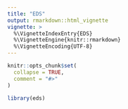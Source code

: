 ```yaml
---
title: "EDS"
output: rmarkdown::html_vignette
vignette: >
  %\VignetteIndexEntry{EDS}
  %\VignetteEngine{knitr::rmarkdown}
  %\VignetteEncoding{UTF-8}
---
```


```r
knitr::opts_chunk$set(
  collapse = TRUE,
  comment = "#>"
)
```

```r
library(eds)
```
